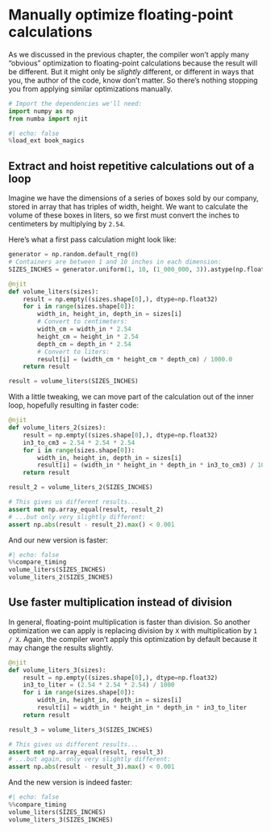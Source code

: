 # Manually optimize floating-point calculations

As we discussed in the previous chapter, the compiler won't apply many "obvious" optimization to floating-point calculations because the result will be different.
But it might only be _slightly_ different, or different in ways that you, the author of the code, know don't matter.
So there's nothing stopping you from applying similar optimizations manually.

```python
# Import the dependencies we'll need:
import numpy as np
from numba import njit
```

```python
#| echo: false
%load_ext book_magics
```

## Extract and hoist repetitive calculations out of a loop

Imagine we have the dimensions of a series of boxes sold by our company, stored in array that has triples of width, height.
We want to calculate the volume of these boxes in liters, so we first must convert the inches to centimeters by multiplying by `2.54`.

Here's what a first pass calculation might look like:

```python
generator = np.random.default_rng(0)
# Containers are between 1 and 10 inches in each dimension:
SIZES_INCHES = generator.uniform(1, 10, (1_000_000, 3)).astype(np.float32)

@njit
def volume_liters(sizes):
    result = np.empty((sizes.shape[0],), dtype=np.float32)
    for i in range(sizes.shape[0]):
        width_in, height_in, depth_in = sizes[i]
        # Convert to centimeters:
        width_cm = width_in * 2.54
        height_cm = height_in * 2.54
        depth_cm = depth_in * 2.54
        # Convert to liters:
        result[i] = (width_cm * height_cm * depth_cm) / 1000.0
    return result

result = volume_liters(SIZES_INCHES)
```

With a little tweaking, we can move part of the calculation out of the inner loop, hopefully resulting in faster code:

```python
@njit
def volume_liters_2(sizes):
    result = np.empty((sizes.shape[0],), dtype=np.float32)
    in3_to_cm3 = 2.54 * 2.54 * 2.54
    for i in range(sizes.shape[0]):
        width_in, height_in, depth_in = sizes[i]
        result[i] = (width_in * height_in * depth_in * in3_to_cm3) / 1000.0
    return result

result_2 = volume_liters_2(SIZES_INCHES)

# This gives us different results...
assert not np.array_equal(result, result_2)
# ...but only very slightly different:
assert np.abs(result - result_2).max() < 0.001
```

And our new version is faster:

```python
#| echo: false
%%compare_timing
volume_liters(SIZES_INCHES)
volume_liters_2(SIZES_INCHES)
```


## Use faster multiplication instead of division

In general, floating-point multiplication is faster than division.
So another optimization we can apply is replacing division by `X` with multiplication by `1 / X`.
Again, the compiler won't apply this optimization by default because it may change the results slightly.

```python
@njit
def volume_liters_3(sizes):
    result = np.empty((sizes.shape[0],), dtype=np.float32)
    in3_to_liter = (2.54 * 2.54 * 2.54) / 1000
    for i in range(sizes.shape[0]):
        width_in, height_in, depth_in = sizes[i]
        result[i] = width_in * height_in * depth_in * in3_to_liter
    return result

result_3 = volume_liters_3(SIZES_INCHES)

# This gives us different results...
assert not np.array_equal(result, result_3)
# ...but again, only very slightly different:
assert np.abs(result - result_3).max() < 0.001
```

And the new version is indeed faster:

```python
#| echo: false
%%compare_timing
volume_liters(SIZES_INCHES)
volume_liters_3(SIZES_INCHES)
```


